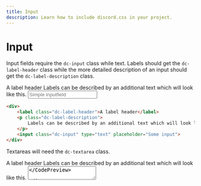 ```yaml
---
title: Input
description: Learn how to include discord.css in your project.
---
```



# Input

Input fields require the `dc-input` class while text. Labels should get the `dc-label-header` class while the more
detailed description of an input should get the `dc-label-description` class.

<CodePreview>
  <div>
    <Label type='header'>A label header</Label>
    <Label type='description'>Labels can be described by an additional text which will look like this.</Label>
    <Input type="text" placeholder="Simple inputfield" />
  </div>
</CodePreview>

```html
<div>
    <label class="dc-label-header">A label header</label>
    <p class="dc-label-description">
        Labels can be described by an additional text which will look like this.
    </p>
    <input class="dc-input" type="text" placeholder="Some input">
</div>
```


Textareas will need the `dc-textarea` class.

<CodePreview>
  <Label type='header'>A label header</Label>
  <Label type='description'>Labels can be described by an additional text which will look like this.</Label>
  <Textarea type="text" placeholder="A textfield" rows={9} />
</CodePreview>

```html
<label class="dc-label-header">A label header</label>
<p class="dc-label-description">
    Labels can be described by an additional text which will look like this.
</p>
<textarea class="dc-textarea" placeholder="Some input">
```

